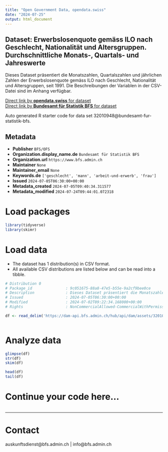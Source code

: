 ```yaml
---
title: "Open Government Data, opendata.swiss"
date: "2024-07-25"
output: html_document
---
```


## Dataset: Erwerbslosenquote gemäss ILO nach Geschlecht, Nationalität und Altersgruppen. Durchschnittliche Monats-, Quartals- und Jahreswerte

Dieses Dataset präsentiert die Monatszahlen, Quartalszahlen und jährlichen Zahlen der Erwerbslosenquote gemäss ILO nach Geschlecht, Nationalität und Altersgruppen, seit 1991. Die Beschreibungen der Variablen in der CSV-Datei sind im Anhang verfügbar.

[Direct link by **opendata.swiss** for dataset](https://opendata.swiss/de/dataset/erwerbslosenquote-gemass-ilo-nach-geschlecht-nationalitat-und-altersgruppen-durchschnittliche-m1)<br>
[Direct link by **Bundesamt für Statistik BFS** for dataset](https://www.bfs.admin.ch/asset/de/ts-x-03.03.01.03a)

Auto generated R starter code for data set 32010948@bundesamt-fur-statistik-bfs.

## Metadata

- **Publisher** `BFS/OFS`
- **Organization.display_name.de** `Bundesamt für Statistik BFS`
- **Organization.url** `https://www.bfs.admin.ch`
- **Maintainer** `None`
- **Maintainer_email** `None`
- **Keywords.de** `['geschlecht', 'mann', 'arbeit-und-erwerb', 'frau']`
- **Issued** `2024-07-05T06:30:00+00:00`
- **Metadata_created** `2024-07-05T09:40:34.311577`
- **Metadata_modified** `2024-07-24T09:44:01.072318`


# Load packages

```r

library(tidyverse)
library(skimr)

```

# Load data

-   The dataset has 1 distribution(s) in CSV format.
-   All available CSV distributions are listed below and can be read into a tibble.

```r

# Distribution 0
# Package_id               : 9c051675-88a8-47e5-b55e-9a2cf9bee0ce
# Description              : Dieses Dataset präsentiert die Monatszahlen, Quartalszahlen und jährlichen Zahlen der Erwerbslosenquote gemäss ILO nach Geschlecht, Nationalität und Altersgruppen, seit 1991. Die Beschreibungen der Variablen in der CSV-Datei sind im Anhang verfügbar.
# Issued                   : 2024-07-05T06:30:00+00:00
# Modified                 : 2024-07-02T09:22:34.168000+00:00
# Rights                   : NonCommercialAllowed-CommercialWithPermission-ReferenceRequired

df <- read_delim('https://dam-api.bfs.admin.ch/hub/api/dam/assets/32010957/master')



```

# Analyze data

```r

glimpse(df)
str(df)
skim(df)

head(df)
tail(df)

```

# Continue your code here...

```r

```

------------------------------------------------------------------------

# Contact

auskunftsdienst@bfs.admin.ch | info@bfs.admin.ch
